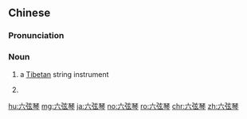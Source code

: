 {{also|六絃琴}}
==Chinese==
{{zh-forms}}

===Pronunciation===
{{zh-pron
|m=liùxiánqín
|c=luk6 jin4 kam4
|cat=n
}}

===Noun===
{{zh-noun}}

# {{lb|zh|musical instruments}} a [[Tibetan]] string instrument
# {{non-gloss definition|Alternative name for {{zh-l|吉他}}.}}

[[hu:六弦琴]]
[[mg:六弦琴]]
[[ja:六弦琴]]
[[no:六弦琴]]
[[ro:六弦琴]]
[[chr:六弦琴]]
[[zh:六弦琴]]